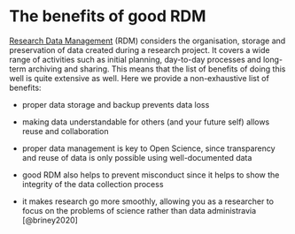 # The benefits of good RDM

[Research Data Management](https://the-turing-way.netlify.app/afterword/glossary.html#term-Research-Data-Management) (RDM) considers the organisation, storage and preservation of data created during a research project. It covers a wide range of activities such as initial planning, day-to-day processes and long-term archiving and sharing. This means that the list of benefits of doing this well is quite extensive as well. Here we provide a non-exhaustive list of benefits:

-   proper data storage and backup prevents data loss

-   making data understandable for others (and your future self) allows reuse and collaboration

-   proper data management is key to Open Science, since transparency and reuse of data is only possible using well-documented data

-   good RDM also helps to prevent misconduct since it helps to show the integrity of the data collection process

-   it makes research go more smoothly, allowing you as a researcher to focus on the problems of science rather than data administravia [@briney2020]
